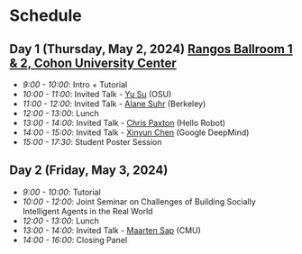 # Schedule 

## Day 1 (Thursday, May 2, 2024) [Rangos Ballroom 1 & 2, Cohon University Center](https://www.cmu.edu/cohon-university-center/images/floor-plans/CUC_2.pdf)

- _9:00 - 10:00_: Intro + Tutorial
- _10:00 - 11:00_: Invited Talk - [Yu Su](https://ysu1989.github.io/) (OSU)
- _11:00 - 12:00_: Invited Talk - [Alane Suhr](https://www.alanesuhr.com/) (Berkeley)
- _12:00 - 13:00_: Lunch
- _13:00 - 14:00_: Invited Talk - [Chris Paxton](https://twitter.com/chris_j_paxton) (Hello Robot)
- _14:00 - 15:00_: Invited Talk - [Xinyun Chen](https://jungyhuk.github.io/) (Google DeepMind)
- _15:00 - 17:30_: Student Poster Session

## Day 2 (Friday, May 3, 2024)
- _9:00 - 10:00_: Tutorial
- _10:00 - 12:00_: Joint Seminar on Challenges of Building Socially Intelligent Agents in the Real World
- _12:00 - 13:00_: Lunch
- _13:00 - 14:00_: Invited Talk - [Maarten Sap](https://maartensap.com/) (CMU)
- _14:00 - 16:00_: Closing Panel
